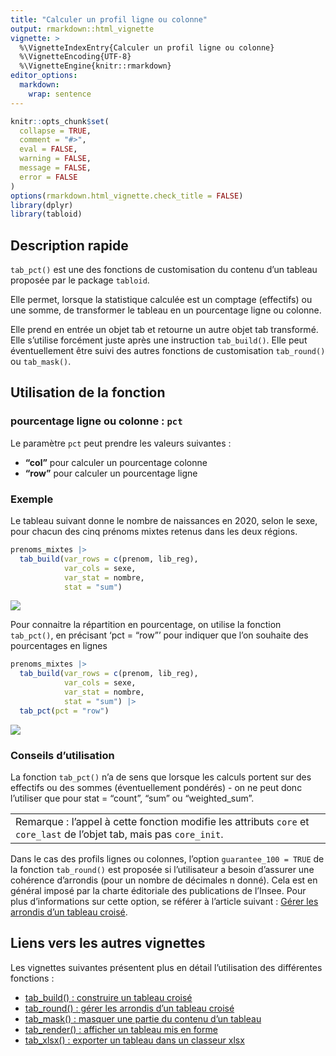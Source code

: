 ```yaml
---
title: "Calculer un profil ligne ou colonne"
output: rmarkdown::html_vignette
vignette: >
  %\VignetteIndexEntry{Calculer un profil ligne ou colonne}
  %\VignetteEncoding{UTF-8}
  %\VignetteEngine{knitr::rmarkdown}
editor_options: 
  markdown: 
    wrap: sentence
---
```


```r
knitr::opts_chunk$set(
  collapse = TRUE,
  comment = "#>",
  eval = FALSE,
  warning = FALSE,
  message = FALSE,
  error = FALSE
)
options(rmarkdown.html_vignette.check_title = FALSE)
library(dplyr)
library(tabloid)
```

## Description rapide 

`tab_pct()` est une des fonctions de customisation du contenu d'un tableau proposée par le package `tabloid`.

Elle permet, lorsque la statistique calculée est un comptage (effectifs) ou une somme, de transformer le tableau en un pourcentage ligne ou colonne.

Elle prend en entrée un objet tab et retourne un autre objet tab transformé. Elle s'utilise forcément juste après une instruction `tab_build()`. Elle peut éventuellement être suivi des autres fonctions de customisation `tab_round()` ou `tab_mask()`.


## Utilisation de la fonction


### pourcentage ligne ou colonne : `pct`

Le paramètre `pct` peut prendre les valeurs suivantes :

- **"col"** pour calculer un pourcentage colonne
- **"row"** pour calculer un pourcentage ligne



### Exemple

Le tableau suivant donne le nombre de naissances en 2020, selon le sexe, pour chacun des cinq prénoms mixtes retenus dans les deux régions.

```r
prenoms_mixtes |> 
  tab_build(var_rows = c(prenom, lib_reg), 
            var_cols = sexe, 
            var_stat = nombre, 
            stat = "sum")
```

![](images/tab_pct_init.png)

Pour connaitre la répartition en pourcentage, on utilise la fonction `tab_pct()`, en précisant 'pct = "row"' pour indiquer que l'on souhaite des pourcentages en lignes

```r
prenoms_mixtes |> 
  tab_build(var_rows = c(prenom, lib_reg), 
            var_cols = sexe, 
            var_stat = nombre, 
            stat = "sum") |> 
  tab_pct(pct = "row")
```


![](images/tab_pct_row.png)

### Conseils d'utilisation

La fonction `tab_pct()` n'a de sens que lorsque les calculs portent sur des effectifs ou des sommes (éventuellement pondérés)  - on ne peut donc l'utiliser que pour stat = "count", "sum" ou "weighted_sum".

---
Remarque : l'appel à cette fonction modifie les attributs `core` et `core_last` de l'objet tab, mais pas `core_init`.
---

Dans le cas des profils lignes ou colonnes, l'option `guarantee_100 = TRUE` de la fonction `tab_round()` est proposée si l'utilisateur a besoin d'assurer une cohérence d'arrondis (pour un nombre de décimales n donné). Cela est en général imposé par la charte éditoriale des publications de l'Insee. Pour plus d'informations sur cette option, se référer à l'article suivant : [Gérer les arrondis d'un tableau croisé](http://espace-charges-etudes.gitlab-pages.insee.fr/boite-outils/tableaux/articles/dd_arrondir_tableau.html).


## Liens vers les autres vignettes

Les vignettes suivantes présentent plus en détail l'utilisation des différentes fonctions :

-   [tab_build() : construire un tableau croisé](http://espace-charges-etudes.gitlab-pages.insee.fr/boite-outils/tableaux/articles/bb_creer_tableau_croise.html)
-   [tab_round() : gérer les arrondis d'un tableau croisé](http://espace-charges-etudes.gitlab-pages.insee.fr/boite-outils/tableaux/articles/dd_arrondir_tableau.html)
-   [tab_mask() : masquer une partie du contenu d'un tableau](http://espace-charges-etudes.gitlab-pages.insee.fr/boite-outils/tableaux/articles/ee_masquer_partie_contenu_tableau.html)
-   [tab_render() : afficher un tableau mis en forme](http://espace-charges-etudes.gitlab-pages.insee.fr/boite-outils/tableaux/articles/ff_afficher_joli_tableau_html.html)
-   [tab_xlsx() : exporter un tableau dans un classeur xlsx](http://espace-charges-etudes.gitlab-pages.insee.fr/boite-outils/tableaux/articles/gg_exporter_joli_tableau_xlsx.html)

